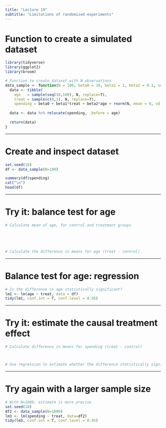 ---
title: "Lecture 19"
subtitle: "Limitations of randomized experiments"
---


# Function to create a simulated dataset 

```{r}
library(tidyverse)
library(ggplot2)
library(broom)

# Function to create dataset with N observations
data_sample <- function(N = 100, beta0 = 10, beta1 = 1, beta2 = 0.1, sd_e = 3) {
  data <- tibble(
    age   = sample(seq(18,100), N, replace=T),
    treat = sample(c(0,1), N, replace=T),
    spending = beta0 + beta1*treat + beta2*age + rnorm(N, mean = 0, sd = sd_e))
  
  data <- data %>% relocate(spending, .before = age)
  
  return(data)
}
```

---

# Create and inspect dataset

```{r}
set.seed(10)
df <- data_sample(N=100)

summary(df$spending)
cat("\n")
head(df)
```


---

# Try it: balance test for age

```{r}

# Calculate mean of age, for control and treatment groups





# Calculate the difference in means for age (treat - control)


```


---

# Balance test for age: regression

```{r c1, eval=F}

# Is the difference in age statistically significant?
lm1 <- lm(age ~ treat, data = df)
tidy(lm1, conf.int = T, conf.level = 0.95)
```



---

# Try it: estimate the causal treatment effect

```{r}

# Calculate difference in means for spending (treat - control)



# Use regression to estimate whether the difference statistically significant

```

---


# Try again with a larger sample size

```{r}

# With N=1000, estimate is more precise
set.seed(10)
df2 <- data_sample(N=1000)
lm3 <- lm(spending ~ treat, data=df2)
tidy(lm3, conf.int = T, conf.level = 0.95)
```
